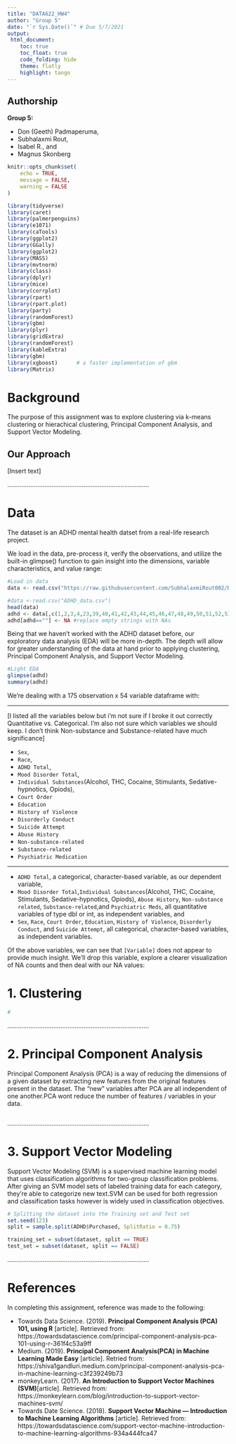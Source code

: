 ---
title: "DATA622_HW4"
author: "Group 5"
date: "`r Sys.Date()`" # Due 5/7/2021
output: 
 html_document:
    toc: true
    toc_float: true
    code_folding: hide
    theme: flatly
    highlight: tango
---

## Authorship

**Group 5:** 

* Don (Geeth) Padmaperuma,
* Subhalaxmi Rout, 
* Isabel R., and
* Magnus Skonberg

```{r setup, include=FALSE}
knitr::opts_chunk$set(
	echo = TRUE,
	message = FALSE,
	warning = FALSE
)
```

```{r library, include= FALSE, comment=FALSE, message=FALSE}
library(tidyverse)
library(caret)
library(palmerpenguins)
library(e1071) 
library(caTools)
library(ggplot2)
library(GGally)
library(ggplot2) 
library(MASS) 
library(mvtnorm)
library(class)
library(dplyr)
library(mice)
library(corrplot)
library(rpart)
library(rpart.plot)
library(party)
library(randomForest)
library(gbm)
library(plyr)
library(gridExtra)
library(randomForest)
library(kableExtra)
library(gbm)
library(xgboost)      # a faster implementation of gbm
library(Matrix)
```

# Background

The purpose of this assignment was to explore clustering via k-means clustering or hierachical clustering, Principal Component Analysis, and Support Vector Modeling.


## Our Approach
[Insert text]

................................................................................


#  Data

The dataset is an ADHD mental health datset from a real-life research project.

We load in the data, pre-process it, verify the observations, and utilize the built-in glimpse() function to gain insight into the dimensions, variable characteristics, and value range:

```{r}
#Load in data
data <- read.csv("https://raw.githubusercontent.com/SubhalaxmiRout002/Data-622-Group-5/main/HW%204/ADHD_data.csv", stringsAsFactors = TRUE)

#data <-read.csv("ADHD_data.csv")
head(data)
adhd <- data[,c(1,2,3,4,23,39,40,41,42,43,44,45,46,47,48,49,50,51,52,53,54)]#remove individual ADHD self-report scale and Mood disorder questions.
adhd[adhd==""] <- NA #replace empty strings with NAs
```

Being that we haven't worked with the ADHD dataset before, our exploratory data analysis (EDA) will be more in-depth. The depth will allow for greater understanding of the data at hand prior to applying clustering, Principal Component Analysis, and Support Vector Modeling.

```{r}
#Light EDA
glimpse(adhd)
summary(adhd)
```


We're dealing with a 175 observation x 54 variable dataframe with:

***
[I listed all the variables below but i'm not sure if I broke it out correctly Quantitative vs. Categorical. I'm also not sure which variables we should keep. I don't think Non-substance and Substance-related have much significance]


* `Sex`,
* `Race`,
* `ADHD Total`,
* `Mood Disorder Total`,
* `Individual Substances`(Alcohol, THC, Cocaine, Stimulants, Sedative-hypnotics, Opiods),
* `Court Order`
* `Education`
* `History of Violence`
* `Disorderly Conduct`
* `Suicide Attempt`
* `Abuse History`
* `Non-substance-related`
* `Substance-related`
* `Psychiatric Medication`

***

* `ADHD Total`, a categorical, character-based variable, as our dependent variable,
* `Mood Disorder Total`,`Individual Substances`(Alcohol, THC, Cocaine, Stimulants, Sedative-hypnotics, Opiods), `Abuse History`, `Non-substance related`, `Substance-related`,and `Psychiatric Meds`, all quantitative variables of type dbl or int, as independent variables, and
* `Sex`, `Race`, `Court Order`, `Education`, `History of Violence`, `Disorderly Conduct`, and `Suicide Attempt`,  all categorical, character-based variables, as independent variables.


Of the above variables, we can see that `[Variable]` does not appear to provide much insight. We'll drop this variable, explore a clearer visualization of NA counts and then deal with our NA values: 



# 1. Clustering


```{r}
# 
```


................................................................................





# 2. Principal Component Analysis

Principal Component Analysis (PCA) is a way of reducing the dimensions of a given dataset by extracting new features from the original features present in the dataset. The “new” variables after PCA are all independent of one another.PCA wont reduce the number of features / variables in your data.
```{r}

```

................................................................................

# 3. Support Vector Modeling

Support Vector Modeling (SVM) is a supervised machine learning model that uses classification algorithms for two-group classification problems. After giving an SVM model sets of labeled training data for each category, they’re able to categorize new text.SVM can be used for both regression and classification tasks however is widely used in classification objectives.
```{r}
# Splitting the dataset into the Training set and Test set
set.seed(123)
split = sample.split(ADHD$Purchased, SplitRatio = 0.75)

training_set = subset(dataset, split == TRUE)
test_set = subset(dataset, split == FALSE)

```


................................................................................


# References

In completing this assignment, reference was made to the following:

* Towards Data Science. (2019). **Principal Component Analysis (PCA) 101, using R** [article]. Retrieved from: https://towardsdatascience.com/principal-component-analysis-pca-101-using-r-361f4c53a9ff
* Medium. (2019). **Principal Component Analysis(PCA) in Machine Learning Made Easy** [article].
Retried from: https://shiva1gandluri.medium.com/principal-component-analysis-pca-in-machine-learning-c3f239249b73
* monkeyLearn. (2017). **An Introduction to Support Vector Machines (SVM)**[article]. Retrieved from:
https://monkeylearn.com/blog/introduction-to-support-vector-machines-svm/
* Towards Date Science. (2018). **Support Vector Machine — Introduction to Machine Learning Algorithms** [article]. Retrieved from:
https://towardsdatascience.com/support-vector-machine-introduction-to-machine-learning-algorithms-934a444fca47
